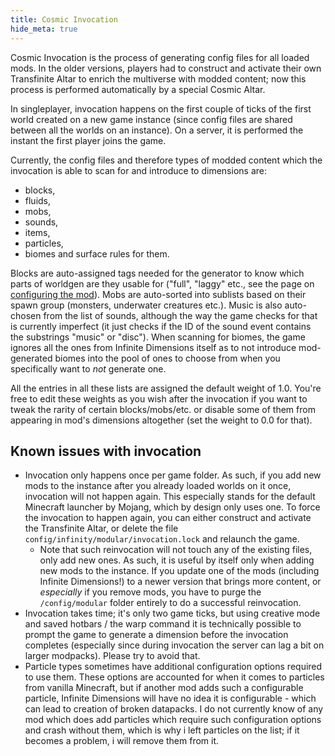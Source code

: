 ```yaml
---
title: Cosmic Invocation
hide_meta: true
---
```


Cosmic Invocation is the process of generating config files for all loaded mods. In the older versions,
players had to construct and activate their own Transfinite Altar to enrich the multiverse with modded content;
now this process is performed automatically by a special Cosmic Altar.

In singleplayer, invocation happens on the first couple of ticks of the first world created on a new game instance
(since config files are shared between all the worlds on an instance). On a server, it is performed the instant the first player
joins the game.

Currently, the config files and therefore types of modded content which the invocation is able to scan for and introduce to dimensions are:
* blocks,
* fluids,
* mobs,
* sounds,
* items,
* particles,
* biomes and surface rules for them.

Blocks are auto-assigned tags needed for the generator to know which parts of worldgen are they usable for ("full", "laggy" etc.,
see the page on [configuring the mod](Configuring-the-mod)). Mobs are auto-sorted
into sublists based on their spawn group (monsters, underwater creatures etc.). Music is also auto-chosen from the list of sounds,
although the way the game checks for that is currently imperfect (it just checks if the ID of the sound event contains the
substrings "music" or "disc"). When scanning for biomes, the game ignores all the ones from Infinite Dimensions itself as to not
introduce mod-generated biomes into the pool of ones to choose from when you specifically want to _not_ generate one.

All the entries in all these lists are assigned the default weight of 1.0. You're free to edit these weights as you wish after
the invocation if you want to tweak the rarity of certain blocks/mobs/etc. or disable some of them from appearing in mod's dimensions
altogether (set the weight to 0.0 for that).

## Known issues with invocation
* Invocation only happens once per game folder. As such, if you add new mods to the instance after you already loaded worlds on it once,
invocation will not happen again. This especially stands for the default Minecraft launcher by Mojang, which by design only uses one.
To force the invocation to happen again, you can either construct and activate the Transfinite Altar, or delete the file
`config/infinity/modular/invocation.lock` and relaunch the game.
    * Note that such reinvocation will not touch any of the existing files, only add new ones. As such, it is useful by itself only when
    adding new mods to the instance. If you update one of the mods (including Infinite Dimensions!) to a newer version that brings
    more content, or *especially* if you remove mods, you have to purge the `/config/modular` folder entirely to do a successful reinvocation.
* Invocation takes time; it's only two game ticks, but using creative mode and saved hotbars / the warp command it is technically possible to
 prompt the game to generate a dimension before the invocation completes (especially since during invocation the server can lag a bit
 on larger modpacks). Please try to avoid that.
* Particle types sometimes have additional configuration options required to use them. These options are accounted for when it comes
to particles from vanilla Minecraft, but if another mod adds such a configurable particle, Infinite Dimensions will have no idea it is
configurable - which can lead to creation of broken datapacks. I do not currently know of any mod which does add particles which require such
configuration options and crash without them, which is why i left particles on the list; if it becomes a problem, i will remove them
from it.
